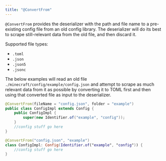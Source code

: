 ```yaml
---
title: "@ConvertFrom"
---
```


`@ConvertFrom` provides the deserializer with the path and file name to a pre-existing config file from an old config library. The deserializer will do its best to scrape still-relevant data from the old file, and then discard it.

Supported file types:
* `.toml`
* `.json`
* `.json5`
* `.jsonc`

The below examples will read an old file `./minecraft/config/example/config.json` and attempt to scrape as much relevant data from it as possible by converting it to TOML first and then using that converted file as input to the deserializer.

<CodeTabs>

```java !!tabs Java
@ConvertFrom(fileName = "config.json", folder = "example")
public class ConfigImpl extends Config {
    public ConfigImpl {
        super(new Identifier.of("example", "config"));
    }
    //config stuff go here
}
```

```kotlin !!tabs Kotlin
@ConvertFrom("config.json", "example")
class ConfigImpl: Config(Identifier.of("example", "config")) {
    //config stuff go here
}
```

</CodeTabs>